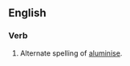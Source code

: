 ==English==

===Verb===
{{en-verb|aluminizes|aluminizing|aluminized|aluminized}}

# Alternate spelling of [[aluminise]].